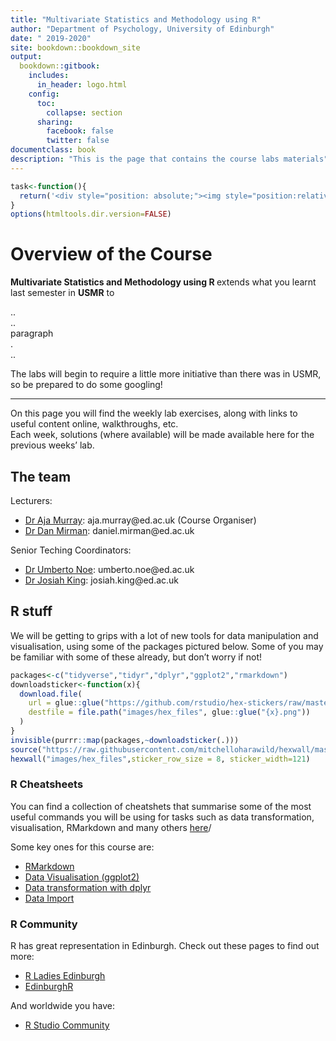 ```yaml
--- 
title: "Multivariate Statistics and Methodology using R"
author: "Department of Psychology, University of Edinburgh"
date: " 2019-2020"
site: bookdown::bookdown_site
output: 
  bookdown::gitbook:
    includes:
      in_header: logo.html
    config:
      toc:
        collapse: section
      sharing:
        facebook: false
        twitter: false
documentclass: book
description: "This is the page that contains the course labs materials"
---
```


```r
task<-function(){
  return('<div style="position: absolute;"><img style="position:relative;left:-20px;width:15px" src="images/task.png"/></div>**Task: **')
}
options(htmltools.dir.version=FALSE)
```


# Overview of the Course{-}  

**Multivariate Statistics and Methodology using R ** extends what you learnt last semester in **USMR** to   

..  
..  
paragraph  
.  
..  

The labs will begin to require a little more initiative than there was in USMR, so be prepared to do some googling! 

----

On this page you will find the weekly lab exercises, along with links to useful content online, walkthroughs, etc.    
Each week, solutions (where available) will be made available here for the previous weeks' lab.  

## The team{-}

Lecturers:   

* [Dr Aja Murray](https://www.ed.ac.uk/profile/aja-murray): aja.murray@ed.ac.uk (Course Organiser)  
* [Dr Dan Mirman](https://www.ed.ac.uk/profile/dr-daniel-mirman): daniel.mirman@ed.ac.uk  
  
  
Senior Teching Coordinators:   

* [Dr Umberto Noe](https://www.ed.ac.uk/profile/umberto-noe): umberto.noe@ed.ac.uk  
* [Dr Josiah King](https://www.ed.ac.uk/profile/josiah-pj-king): josiah.king@ed.ac.uk  


## R stuff {-}  

We will be getting to grips with a lot of new tools for data manipulation and visualisation, using some of the packages pictured below. Some of you may be familiar with some of these already, but don't worry if not!  
```r
packages<-c("tidyverse","tidyr","dplyr","ggplot2","rmarkdown")
downloadsticker<-function(x){
  download.file(
    url = glue::glue("https://github.com/rstudio/hex-stickers/raw/master/PNG/{x}.png"),
    destfile = file.path("images/hex_files", glue::glue("{x}.png"))
  )
}
invisible(purrr::map(packages,~downloadsticker(.)))
source("https://raw.githubusercontent.com/mitchelloharawild/hexwall/master/hexwall.R")
hexwall("images/hex_files",sticker_row_size = 8, sticker_width=121)
```

### R Cheatsheets{-}
You can find a collection of cheatshets that summarise some of the most useful commands you will be using for tasks such as data transformation, visualisation, RMarkdown and many others [here](https://www.rstudio.com/resources/cheatsheets/)/

Some key ones for this course are:  

- [RMarkdown](https://github.com/rstudio/cheatsheets/raw/master/rmarkdown-2.0.pdf)
- [Data Visualisation (ggplot2)](https://github.com/rstudio/cheatsheets/raw/master/data-visualization-2.1.pdf)
- [Data transformation with dplyr](https://github.com/rstudio/cheatsheets/raw/master/data-transformation.pdf)
- [Data Import](https://github.com/rstudio/cheatsheets/raw/master/data-import.pdf)


### R Community{-}
R has great representation in Edinburgh. Check out these pages to find out more:

- [R Ladies Edinburgh](https://www.meetup.com/rladies-edinburgh/)
- [EdinburghR](http://edinbr.org)

And worldwide you have:

- [R Studio Community](https://community.rstudio.com)


